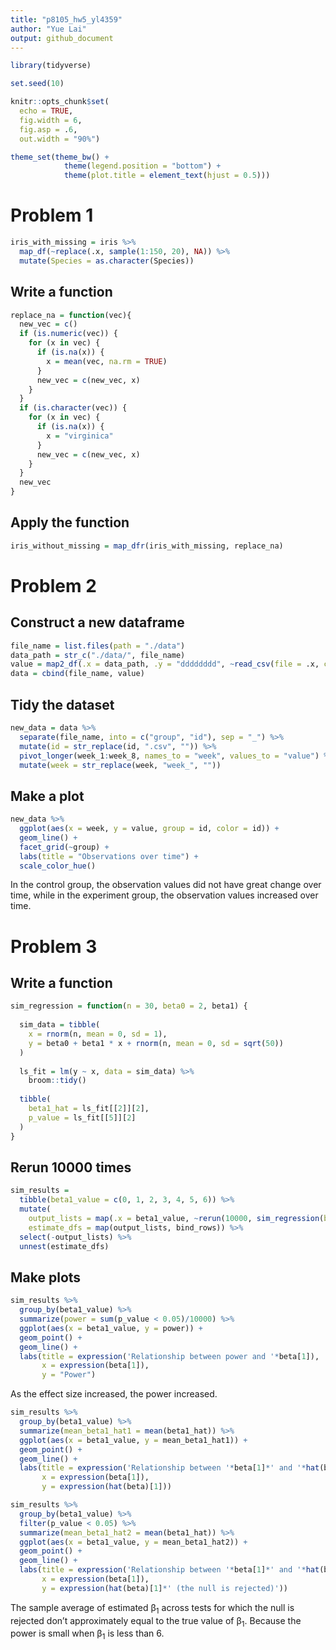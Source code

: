 ```yaml
---
title: "p8105_hw5_yl4359"
author: "Yue Lai"
output: github_document
---
```


```r
library(tidyverse)

set.seed(10)

knitr::opts_chunk$set(
  echo = TRUE,
  fig.width = 6,
  fig.asp = .6,
  out.width = "90%")

theme_set(theme_bw() + 
            theme(legend.position = "bottom") + 
            theme(plot.title = element_text(hjust = 0.5)))
```

# Problem 1

```r
iris_with_missing = iris %>% 
  map_df(~replace(.x, sample(1:150, 20), NA)) %>%
  mutate(Species = as.character(Species))
```

## Write a function 

```r
replace_na = function(vec){
  new_vec = c()
  if (is.numeric(vec)) {
    for (x in vec) {
      if (is.na(x)) {
        x = mean(vec, na.rm = TRUE)
      }
      new_vec = c(new_vec, x)
    }
  }
  if (is.character(vec)) {
    for (x in vec) {
      if (is.na(x)) {
        x = "virginica"
      }
      new_vec = c(new_vec, x)
    }
  }
  new_vec
}
```

## Apply the function

```r
iris_without_missing = map_dfr(iris_with_missing, replace_na)
```

# Problem 2

## Construct a new dataframe

```r
file_name = list.files(path = "./data")
data_path = str_c("./data/", file_name)
value = map2_df(.x = data_path, .y = "dddddddd", ~read_csv(file = .x, col_types = .y))
data = cbind(file_name, value)
```

## Tidy the dataset

```r
new_data = data %>% 
  separate(file_name, into = c("group", "id"), sep = "_") %>% 
  mutate(id = str_replace(id, ".csv", "")) %>% 
  pivot_longer(week_1:week_8, names_to = "week", values_to = "value") %>% 
  mutate(week = str_replace(week, "week_", "")) 
```

## Make a plot

```r
new_data %>% 
  ggplot(aes(x = week, y = value, group = id, color = id)) + 
  geom_line() +
  facet_grid(~group) +
  labs(title = "Observations over time") +
  scale_color_hue()
```

In the control group, the observation values did not have great change over time, while in the experiment group, the observation values increased over time. 

# Problem 3

## Write a function
```r
sim_regression = function(n = 30, beta0 = 2, beta1) {
  
  sim_data = tibble(
    x = rnorm(n, mean = 0, sd = 1),
    y = beta0 + beta1 * x + rnorm(n, mean = 0, sd = sqrt(50))
  )
  
  ls_fit = lm(y ~ x, data = sim_data) %>% 
    broom::tidy()
  
  tibble(
    beta1_hat = ls_fit[[2]][2],
    p_value = ls_fit[[5]][2]
  )
}
```

## Rerun 10000 times
```r
sim_results = 
  tibble(beta1_value = c(0, 1, 2, 3, 4, 5, 6)) %>% 
  mutate(
    output_lists = map(.x = beta1_value, ~rerun(10000, sim_regression(beta1 = .x))),
    estimate_dfs = map(output_lists, bind_rows)) %>% 
  select(-output_lists) %>% 
  unnest(estimate_dfs)
```

## Make plots 
```r
sim_results %>% 
  group_by(beta1_value) %>% 
  summarize(power = sum(p_value < 0.05)/10000) %>% 
  ggplot(aes(x = beta1_value, y = power)) + 
  geom_point() +
  geom_line() +
  labs(title = expression('Relationship between power and '*beta[1]),
       x = expression(beta[1]),
       y = "Power")
```

As the effect size increased, the power increased. 

```r
sim_results %>% 
  group_by(beta1_value) %>% 
  summarize(mean_beta1_hat1 = mean(beta1_hat)) %>% 
  ggplot(aes(x = beta1_value, y = mean_beta1_hat1)) + 
  geom_point() +
  geom_line() +
  labs(title = expression('Relationship between '*beta[1]*' and '*hat(beta)[1]),
       x = expression(beta[1]),
       y = expression(hat(beta)[1]))
```

```r
sim_results %>% 
  group_by(beta1_value) %>% 
  filter(p_value < 0.05) %>% 
  summarize(mean_beta1_hat2 = mean(beta1_hat)) %>% 
  ggplot(aes(x = beta1_value, y = mean_beta1_hat2)) + 
  geom_point() +
  geom_line() +
  labs(title = expression('Relationship between '*beta[1]*' and '*hat(beta)[1]*' (the null is rejected)'),
       x = expression(beta[1]),
       y = expression(hat(beta)[1]*' (the null is rejected)'))
```

The sample average of estimated &beta;<sub>1</sub> across tests for which the null is rejected don't approximately equal to the true value of &beta;<sub>1</sub>. Because the power is small when &beta;<sub>1</sub> is less than 6. 


